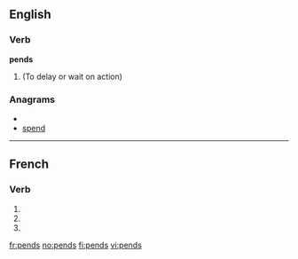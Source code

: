 ==English==

===Verb===
'''pends'''

# {{third-person singular of|pend}} (To delay or wait on action)

===Anagrams===
* {{alphagram|denps}}
* [[spend#English|spend]]

----

==French==

===Verb===
{{fr-verb-form}}

# {{form of|[[first-person|First-person]] [[singular]] [[present indicative]]|pendre|lang=French}}
# {{form of|[[second-person|First-person]] [[singular]] [[present indicative]]|pendre|lang=French}}
# {{form of|Second-person singular [[imperative]]|pendre|lang=French}}

[[fr:pends]]
[[no:pends]]
[[fi:pends]]
[[vi:pends]]